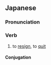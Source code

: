 ==Japanese==
{{ja-kanjitab|や|yomi=k}}

===Pronunciation===
{{ja-pron|やめる}}
{{ja-ojad}}

===Verb===
{{ja-verb|やめる|type=2|tr=trans}}

# to [[resign]], to [[quit]]
#: {{ja-usex|仕%事を'''辞める'''|し%ごと を '''やめる'''|'''quit''' one's job}}

====Conjugation====
{{ja-ichi|やめ}}